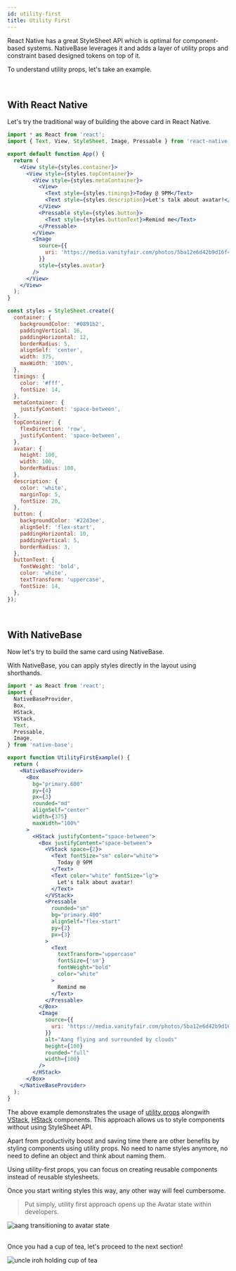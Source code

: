 ```yaml
---
id: utility-first
title: Utility First
---
```



React Native has a great StyleSheet API which is optimal for component-based systems. NativeBase leverages it and adds a layer of utility props and constraint based designed tokens on top of it.

To understand utility props, let's take an example.

<UtilityFirstExample />

<br />

## With React Native

Let's try the traditional way of building the above card in React Native.

<div style={{maxWidth: "100%", width:"800px"}}>

```jsx
import * as React from 'react';
import { Text, View, StyleSheet, Image, Pressable } from 'react-native';

export default function App() {
  return (
    <View style={styles.container}>
      <View style={styles.topContainer}>
        <View style={styles.metaContainer}>
          <View>
            <Text style={styles.timings}>Today @ 9PM</Text>
            <Text style={styles.description}>Let's talk about avatar!</Text>
          </View>
          <Pressable style={styles.button}>
            <Text style={styles.buttonText}>Remind me</Text>
          </Pressable>
        </View>
        <Image
          source={{
            uri: 'https://media.vanityfair.com/photos/5ba12e6d42b9d16f4545aa19/3:2/w_1998,h_1332,c_limit/t-Avatar-The-Last-Airbender-Live-Action.jpg',
          }}
          style={styles.avatar}
        />
      </View>
    </View>
  );
}

const styles = StyleSheet.create({
  container: {
    backgroundColor: '#0891b2',
    paddingVertical: 16,
    paddingHorizontal: 12,
    borderRadius: 5,
    alignSelf: 'center',
    width: 375,
    maxWidth: '100%',
  },
  timings: {
    color: '#fff',
    fontSize: 14,
  },
  metaContainer: {
    justifyContent: 'space-between',
  },
  topContainer: {
    flexDirection: 'row',
    justifyContent: 'space-between',
  },
  avatar: {
    height: 100,
    width: 100,
    borderRadius: 100,
  },
  description: {
    color: 'white',
    marginTop: 5,
    fontSize: 20,
  },
  button: {
    backgroundColor: '#22d3ee',
    alignSelf: 'flex-start',
    paddingHorizontal: 10,
    paddingVertical: 5,
    borderRadius: 3,
  },
  buttonText: {
    fontWeight: 'bold',
    color: 'white',
    textTransform: 'uppercase',
    fontSize: 14,
  },
});
```

</div>

<UtilityFirstExample />

<br />

## With NativeBase

Now let's try to build the same card using NativeBase.

With NativeBase, you can apply styles directly in the layout using shorthands.

<div style={{maxWidth: "100%", width:"800px"}}>

```jsx
import * as React from 'react';
import {
  NativeBaseProvider,
  Box,
  HStack,
  VStack,
  Text,
  Pressable,
  Image,
} from 'native-base';

export function UtilityFirstExample() {
  return (
    <NativeBaseProvider>
      <Box
        bg="primary.600"
        py={4}
        px={3}
        rounded="md"
        alignSelf="center"
        width={375}
        maxWidth="100%"
      >
        <HStack justifyContent="space-between">
          <Box justifyContent="space-between">
            <VStack space={2}>
              <Text fontSize="sm" color="white">
                Today @ 9PM
              </Text>
              <Text color="white" fontSize="lg">
                Let's talk about avatar!
              </Text>
            </VStack>
            <Pressable
              rounded="sm"
              bg="primary.400"
              alignSelf="flex-start"
              py={2}
              px={3}
            >
              <Text
                textTransform="uppercase"
                fontSize={'sm'}
                fontWeight="bold"
                color="white"
              >
                Remind me
              </Text>
            </Pressable>
          </Box>
          <Image
            source={{
              uri: 'https://media.vanityfair.com/photos/5ba12e6d42b9d16f4545aa19/3:2/w_1998,h_1332,c_limit/t-Avatar-The-Last-Airbender-Live-Action.jpg',
            }}
            alt="Aang flying and surrounded by clouds"
            height={100}
            rounded="full"
            width={100}
          />
        </HStack>
      </Box>
    </NativeBaseProvider>
  );
}
```

</div>

The above example demonstrates the usage of [utility props](utility-props) alongwith [VStack](vstack), [HStack](hstack) components. This approach allows us to style components without using StyleSheet API.

Apart from productivity boost and saving time there are other benefits by styling components using utility props.
No need to name styles anymore, no need to define an object and think about naming them.

Using utility-first props, you can focus on creating reusable components instead of reusable stylesheets.

Once you start writing styles this way, any other way will feel cumbersome.

> Put simply, utility first approach opens up the Avatar state within developers.

<div style={{ textAlign: 'center' }}>
  <img
    src="/img/aang-avatar-state.gif"
    alt="aang transitioning to avatar state"
  />
</div>

<br />

Once you had a cup of tea, let's proceed to the next section!

<div className="tailwind">
  <div className="row mb-8 -ml-2">
    <TileLink
      title="Design tokens"
      url="design-tokens"
      description="Refer design token guide to understand how utility props map to your theme values"
      className="bg-gray-600"
    />
  </div>
  <img
    className="mx-auto"
    src="/img/iroh-tea.webp"
    alt="uncle iroh holding cup of tea"
  />

</div>
